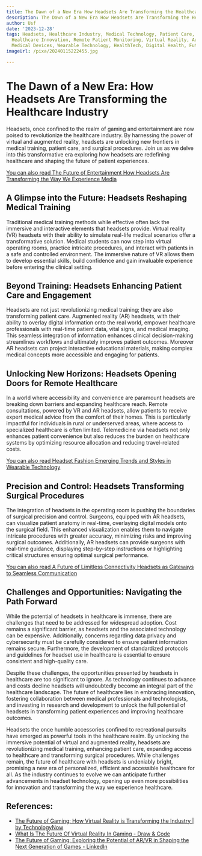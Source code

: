 ```yaml
---
title: The Dawn of a New Era How Headsets Are Transforming the Healthcare Industry
description: The Dawn of a New Era How Headsets Are Transforming the Healthcare Industry
author: Usf
date: '2023-12-28'
tags: Headsets, Healthcare Industry, Medical Technology, Patient Care, Telemedicine,
  Healthcare Innovation, Remote Patient Monitoring, Virtual Reality, Augmented Reality,
  Medical Devices, Wearable Technology, HealthTech, Digital Health, Future of Healthcare
imageUrl: /pixa/20240115222455.jpg

---
```

# The Dawn of a New Era: How  Headsets Are Transforming the Healthcare Industry

Headsets, once confined to the realm of gaming and  entertainment are now poised to revolutionize the healthcare industry. By  harnessing the power of virtual and augmented reality, headsets are unlocking new frontiers in medical training, patient care, and surgical  procedures. Join  us as  we delve into this transformative era exploring how headsets are redefining  healthcare and shaping the future of patient experiences.

[You can also read  The Future of Entertainment How Headsets Are Transforming the Way We Experience Media](The%20Future%20of%20Entertainment%20How%20Headsets%20Are%20Transforming%20the%20Way%20We%20Experience%20Media)


## A Glimpse into the Future: Headsets Reshaping Medical Training

Traditional medical training methods while effective often  lack the immersive  and  interactive elements that headsets provide. Virtual reality  (VR) headsets with their ability to simulate real-life medical scenarios offer a transformative solution. Medical students can now  step into virtual operating rooms, practice intricate procedures, and interact  with patients in a safe  and controlled environment. The immersive nature of VR allows them to develop essential skills, build confidence and gain invaluable experience before  entering the clinical setting.

##  Beyond Training: Headsets Enhancing Patient Care and Engagement

Headsets are not just revolutionizing medical training; they are also transforming patient care.  Augmented reality (AR) headsets, with their ability to overlay digital information onto the real world, empower healthcare professionals with real-time patient data, vital signs,  and medical  imaging. This seamless integration of information enhances clinical decision-making streamlines workflows and ultimately improves patient outcomes. Moreover AR headsets can project interactive educational materials, making complex medical concepts more  accessible and engaging for patients.

## Unlocking New Horizons: Headsets Opening Doors for Remote  Healthcare

In a world  where accessibility and convenience are paramount headsets are breaking down  barriers and expanding healthcare  reach. Remote consultations, powered by VR and AR headsets, allow patients to receive expert medical advice from the comfort of their  homes. This is particularly impactful for individuals in rural or underserved areas, where access to specialized healthcare is often limited. Telemedicine  via headsets not only enhances patient convenience but  also reduces the burden on healthcare  systems by optimizing resource allocation and reducing travel-related costs.

[You can also read Headset  Fashion Emerging Trends and Styles in Wearable Technology](Headset%20Fashion%20Emerging%20Trends%20and%20Styles%20in%20Wearable%20Technology)


## Precision and Control: Headsets Transforming  Surgical  Procedures

The integration  of headsets in  the operating room is pushing the boundaries of surgical precision and control. Surgeons, equipped with AR headsets, can visualize patient anatomy in real-time, overlaying digital models onto the surgical field. This enhanced visualization  enables them to navigate intricate procedures with greater accuracy, minimizing risks  and improving surgical outcomes. Additionally, AR headsets can provide surgeons with real-time guidance, displaying  step-by-step instructions or  highlighting  critical structures ensuring optimal surgical  performance.

[You can also read A Future of Limitless Connectivity  Headsets as Gateways to Seamless Communication](A%20Future%20of%20Limitless%20Connectivity%20Headsets%20as%20Gateways%20to%20Seamless%20Communication)


## Challenges and Opportunities:  Navigating the Path Forward

While the potential of headsets in healthcare is immense,  there are  challenges that need to  be addressed for widespread adoption. Cost remains a significant barrier, as headsets  and the associated technology  can be expensive. Additionally, concerns regarding data privacy and cybersecurity must be carefully considered to ensure patient information remains secure. Furthermore, the development of standardized protocols and  guidelines for  headset use in healthcare is  essential to ensure consistent and high-quality care.

Despite these challenges, the opportunities presented by headsets in healthcare are too significant to ignore. As technology continues to advance and costs  decline  headsets will undoubtedly become an  integral part of the healthcare landscape.  The future of healthcare lies in  embracing innovation, fostering collaboration  between medical professionals and technologists, and investing in research and development to unlock the full potential  of headsets in transforming patient experiences and  improving healthcare outcomes.

Headsets the once humble  accessories confined to recreational pursuits  have  emerged as powerful tools in the healthcare realm. By unlocking the immersive potential of virtual and augmented reality, headsets are revolutionizing  medical training,  enhancing patient care, expanding access to healthcare and transforming surgical procedures. While challenges remain, the future of healthcare with headsets is undeniably bright, promising a new era of personalized, efficient  and accessible healthcare for all. As the industry  continues to evolve  we can anticipate further advancements in headset technology,  opening up even  more possibilities  for innovation and transforming the way we experience healthcare.

## References:
- [The Future of Gaming: How Virtual Reality is Transforming the Industry | by TechnologyNow](https://medium.com/@technologynow/the-future-of-gaming-how-virtual-reality-is-transforming-the-industry-ef639c51df7d)
- [What Is The Future Of Virtual Reality In Gaming - Draw & Code](https://drawandcode.com/learning-zone/what-is-the-future-of-virtual-reality-in-gaming/)
- [The Future of Gaming: Exploring the Potential of AR/VR in Shaping the Next Generation of Games - LinkedIn](https://www.linkedin.com/pulse/future-gaming-exploring-potential-arvr-shaping-next-generation)
